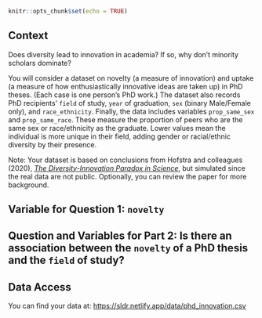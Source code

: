 

```r
knitr::opts_chunk$set(echo = TRUE)
```

## Context

Does diversity lead to innovation in academia? If so, why don’t minority scholars dominate?

You will consider a dataset on novelty (a measure of innovation) and uptake (a measure of how enthusiastically innovative ideas are taken up) in PhD theses. (Each case is one person's PhD work.) The dataset also records PhD recipients’ `field` of study, `year` of graduation, `sex` (binary Male/Female only), and `race_ethnicity`. Finally, the data includes variables `prop_same_sex` and `prop_same_race`. These measure the proportion of peers who are the same sex or race/ethnicity as the graduate. Lower values mean the individual is more unique in their field, adding gender or racial/ethnic diversity by their presence.

Note: Your dataset is based on conclusions from Hofstra and colleagues (2020), [*The Diversity-Innovation Paradox in Science*](https://www.pnas.org/content/117/17/9284), but simulated since the real data are not public. Optionally, you can review the paper for more background.

## Variable for Question 1: `novelty`

## Question and Variables for Part 2: Is there an association between the `novelty` of a PhD thesis and the `field` of study?



## Data Access

You can find your data at: <https://sldr.netlify.app/data/phd_innovation.csv>

<!-- ## Notes -->

